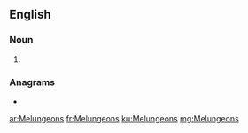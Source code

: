 ==English==

===Noun===
{{head|en|noun plural form}}

# {{plural of|Melungeon|lang=en}}

===Anagrams===
* {{l|en|nonlegumes}}

[[ar:Melungeons]]
[[fr:Melungeons]]
[[ku:Melungeons]]
[[mg:Melungeons]]